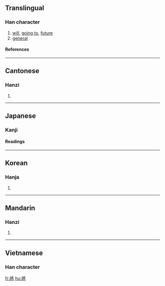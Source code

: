 {{see|将}}

==Translingual==
===Han character===
{{Han char|rn=41|rad=寸|as=08|sn=11|four=2724<sub>2</sub>|canj=女一月木戈 (VMBDI)}}

# [[will]], [[go to|going to]], [[future]]
# [[general]]

====References====
{{Han ref|kx=0294.160|dkj=07438|dj=0583.040|hdz=42375.100|uh=5C07|ud=23559|bh=B14E|bd=45390}}

----
==Cantonese==
===Hanzi===
{{yue-hanzi|jyut=[[zoeng1]], [[zoeng3]]|y=[[jeung1]], [[jeung3]]}}
# {{defn|Cantonese}}

----
==Japanese==
===Kanji===
{{ja-kanji|grade=|rs=寸08}}
====Readings====
{{ja-readings|on=[[しょう]] (shō), [[そう]] (sō)|kun=[[ひきいる]] (hikiiru), [[もって]] (motte), [[はた]] (hata)}}

----
==Korean==
===Hanja===
{{ko-hanja|hangeul=장|rv=jang|mr=chang}}
# {{defn|Korean}}

----
==Mandarin==
===Hanzi===
{{cmn-hanzi|sim=将|pin=[[jiāng]] (jiang1), [[jiàng]] (jiang4), [[qiāng]] (qiang1)|wg=chiang<sup>1</sup>, chiang<sup>4</sup>, ch'iang<sup>1</sup>}}
# {{defn|Mandarin}}

----
==Vietnamese==
===Han character===
{{vi-hantu|tướng}}

[[fr:將]]
[[hu:將]]